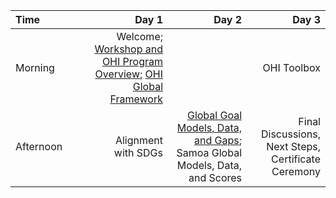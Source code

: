 |Time       |      Day 1 |      Day 2 |      Day 3|
|:----------|----------:|----------:|----------:|
|Morning | Welcome; [Workshop and OHI Program Overview](https://docs.google.com/presentation/d/1kTYqMc-aYDhbi7tfMA9dIdATVOVC0MbXeKuTqTWz6XY/edit?usp=sharing); [OHI Global Framework ](https://docs.google.com/presentation/d/1RAY6t4xh1oWsFhxsFoo_ImAa_KIsw7dTkjzfQvHRmqU/edit?usp=sharing)  |  | OHI Toolbox |
|Afternoon | Alignment with SDGs | [Global Goal Models, Data, and Gaps](https://docs.google.com/presentation/d/18FYccC7Ox8ZlZNpsKDrPBnjk9c87eTQ9gruj4ICdeuE/edit?usp=sharing); Samoa Global Models, Data, and Scores <!---](http://ohi-science.org/sam/workshop-explore-data) ---> |  Final Discussions, Next Steps, Certificate Ceremony <!---](https://rawgit.com/OHI-Science/sam/master/eez/workshop-toolbox.html) ---> |


<!----
TODO: chat with Erin

- Welcome activity? Intro everyone?
- Update OHI Overview talk and schedule link
--->
